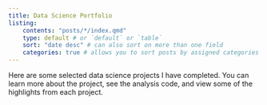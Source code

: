 ```yaml
---
title: Data Science Portfolio
listing: 
    contents: "posts/*/index.qmd"
    type: default # or `default` or `table`
    sort: "date desc" # can also sort on more than one field
    categories: true # allows you to sort posts by assigned categories 
---
```


Here are some selected data science projects I have completed. You can learn more about the project, see the analysis code, and view some of the highlights from each project.
